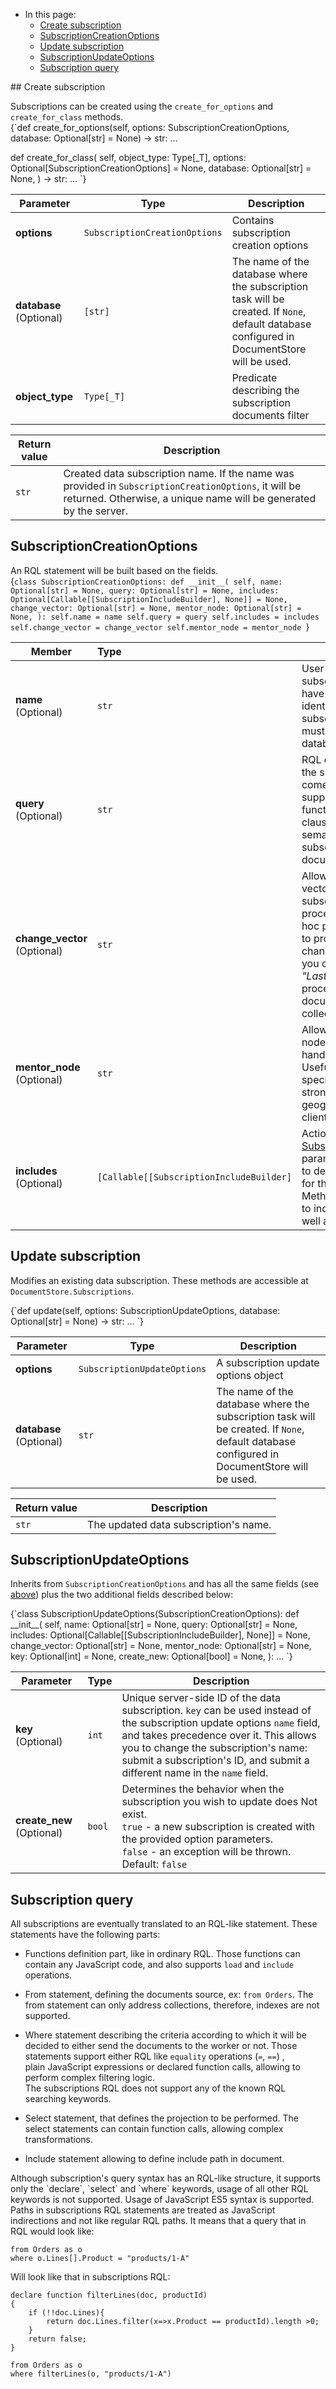 
<Admonition type="note" title="">

* In this page:  
   * [Create subscription](../../../client-api/data-subscriptions/creation/api-overview.mdx#create-subscription)  
   * [SubscriptionCreationOptions](../../../client-api/data-subscriptions/creation/api-overview.mdx#subscriptioncreationoptions)  
   * [Update subscription](../../../client-api/data-subscriptions/creation/api-overview.mdx#update-subscription)  
   * [SubscriptionUpdateOptions](../../../client-api/data-subscriptions/creation/api-overview.mdx#subscriptionupdateoptions)  
   * [Subscription query](../../../client-api/data-subscriptions/creation/api-overview.mdx#subscription-query)  

</Admonition>
## Create subscription

Subscriptions can be created using the `create_for_options` and `create_for_class` methods.  
<TabItem value="subscriptionCreationOverloads" label="subscriptionCreationOverloads">
<CodeBlock language="python">
{`def create_for_options(self, options: SubscriptionCreationOptions, database: Optional[str] = None) -> str: ...

def create_for_class(
    self,
    object_type: Type[_T],
    options: Optional[SubscriptionCreationOptions] = None,
    database: Optional[str] = None,
) -> str: ...
`}
</CodeBlock>
</TabItem>

| Parameter | Type | Description |
| ------------- | ------------- | ----- |
| **options** | `SubscriptionCreationOptions` | Contains subscription creation options |
| **database** (Optional) | `[str]` | The name of the database where the subscription task will be created. If `None`, default database configured in DocumentStore will be used. |
| **object_type** | `Type[_T]` | Predicate describing the subscription documents filter |

| Return value | Description |
| ------------- | ----- |
| `str` | Created data subscription name. If the name was provided in `SubscriptionCreationOptions`, it will be returned. Otherwise, a unique name will be generated by the server. |



## SubscriptionCreationOptions

An RQL statement will be built based on the fields.  
<TabItem value="sub_create_options" label="sub_create_options">
<CodeBlock language="python">
{`class SubscriptionCreationOptions:
    def __init__(
        self,
        name: Optional[str] = None,
        query: Optional[str] = None,
        includes: Optional[Callable[[SubscriptionIncludeBuilder], None]] = None,
        change_vector: Optional[str] = None,
        mentor_node: Optional[str] = None,
    ):
        self.name = name
        self.query = query
        self.includes = includes
        self.change_vector = change_vector
        self.mentor_node = mentor_node
`}
</CodeBlock>
</TabItem>

| Member                       | Type                                     | Description                                                                                                                                                                                                                                                                                                                                                                                  |
|------------------------------|:-----------------------------------------|----------------------------------------------------------------------------------------------------------------------------------------------------------------------------------------------------------------------------------------------------------------------------------------------------------------------------------------------------------------------------------------------| 
| **name** (Optional)          | `str`                                    | User-defined name of the subscription: allows to have a human readable identification of a subscription. The name must be unique in the database.                                                                                                                                                                                                                                            |
| **query** (Optional)         | `str`                                    | RQL query that describes the subscription. This RQL comes with additional support to JavaScript functions inside the `where` clause and special semantics for subscriptions on documents revisions.                                                                                                                                                                                          |
| **change_vector** (Optional) | `str`                                    | Allows to define a change vector from which the subscription will start processing. Useful for ad-hoc processes that need to process only recent changes. In such cases, you can set the field to _"LastDocument"_ to start processing from the latest document in the collection.                                                                                                           |
| **mentor_node** (Optional)   | `str`                                    | Allows to define a specific node in the cluster to handle the subscription. Useful when you prefer a specific server due to its stronger hardware, closer geographic proximity to clients, or other reasons.                                                                                                                                                                                 |
| **includes** (Optional)      | `[Callable[[SubscriptionIncludeBuilder]` | Action with a [SubscriptionIncludeBuilder](../../../client-api/data-subscriptions/creation/examples.mdx#create-subscription---include-documents) parameter that allows you to define an include clause for the subscription. Methods can be chained to include documents as well as [counters](../../../client-api/data-subscriptions/creation/examples.mdx#create-subscription---include-counters). |



## Update subscription

Modifies an existing data subscription. These methods are accessible at `DocumentStore.Subscriptions`.  

<TabItem value="updating_subscription" label="updating_subscription">
<CodeBlock language="python">
{`def update(self, options: SubscriptionUpdateOptions, database: Optional[str] = None) -> str: ...
`}
</CodeBlock>
</TabItem>

| Parameter | Type | Description |
| - | - | - |
| **options** | `SubscriptionUpdateOptions` | A subscription update options object |
| **database** (Optional) | `str` | The name of the database where the subscription task will be created. If `None`, default database configured in DocumentStore will be used. |

| Return value | Description |
| ------------- | ----- |
| `str` | The updated data subscription's name. |



## SubscriptionUpdateOptions

Inherits from `SubscriptionCreationOptions` and has all the same fields (see [above](../../../client-api/data-subscriptions/creation/api-overview.mdx#subscriptioncreationoptions)) plus the two additional fields described below:  

<TabItem value="sub_update_options" label="sub_update_options">
<CodeBlock language="python">
{`class SubscriptionUpdateOptions(SubscriptionCreationOptions):
    def __init__(
        self,
        name: Optional[str] = None,
        query: Optional[str] = None,
        includes: Optional[Callable[[SubscriptionIncludeBuilder], None]] = None,
        change_vector: Optional[str] = None,
        mentor_node: Optional[str] = None,
        key: Optional[int] = None,
        create_new: Optional[bool] = None,
    ): ...
`}
</CodeBlock>
</TabItem>

| Parameter | Type | Description |
| - | - | - |
| **key** (Optional) | `int` | Unique server-side ID of the data subscription. `key` can be used instead of the subscription update options `name` field, and takes precedence over it. This allows you to change the subscription's name: submit a subscription's ID, and submit a different name in the `name` field. |
| **create_new** (Optional) | `bool` | Determines the behavior when the subscription you wish to update does Not exist.<br/>`true` - a new subscription is created with the provided option parameters.<br/>`false` - an exception will be thrown.<br/>Default: `false`   |



## Subscription query 

All subscriptions are eventually translated to an RQL-like statement. These statements have the following parts:

* Functions definition part, like in ordinary RQL. Those functions can contain any JavaScript code,
  and also supports `load` and `include` operations.

* From statement, defining the documents source, ex: `from Orders`. The from statement can only address collections, therefore, indexes are not supported.    

* Where statement describing the criteria according to which it will be decided to either 
  send the documents to the worker or not. Those statements support either RQL like `equality` operations (`=`, `==`) ,  
  plain JavaScript expressions or declared function calls, allowing to perform complex filtering logic.  
  The subscriptions RQL does not support any of the known RQL searching keywords.

* Select statement, that defines the projection to be performed. 
  The select statements can contain function calls, allowing complex transformations.

* Include statement allowing to define include path in document.  

<Admonition type="info" title="Keywords" id="keywords" href="#keywords">
Although subscription's query syntax has an RQL-like structure, it supports only the `declare`, `select` and `where` keywords, usage of all other RQL keywords is not supported.  
Usage of JavaScript ES5 syntax is supported.
</Admonition>

<Admonition type="info" title="Paths" id="paths" href="#paths">
Paths in subscriptions RQL statements are treated as JavaScript indirections and not like regular RQL paths.  
It means that a query that in RQL would look like:  

```
from Orders as o
where o.Lines[].Product = "products/1-A"
```

Will look like that in subscriptions RQL:

```
declare function filterLines(doc, productId)
{
    if (!!doc.Lines){
        return doc.Lines.filter(x=>x.Product == productId).length >0;
    }
    return false;
}

from Orders as o
where filterLines(o, "products/1-A")
```
</Admonition>  




